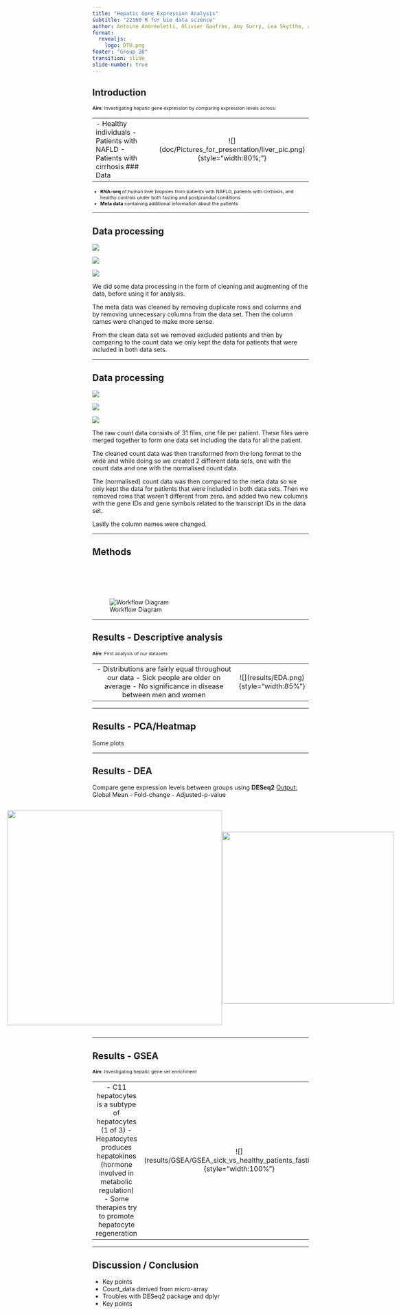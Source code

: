 ```yaml
---
title: "Hepatic Gene Expression Analysis"
subtitle: "22160 R for bio data science"
author: Antoine Andréoletti, Olivier Gaufrès, Amy Surry, Lea Skytthe, and Trine Søgaard
format: 
  revealjs:
    logo: DTU.png
footer: "Group 20" 
transition: slide
slide-number: true
---
```


## Introduction

::: {style="font-size: 78%;"}
**Aim**: Investigating hepatic gene expression by comparing expression levels across:

|  |  |
|--------------------------------------|:--------------------------------:|
| \- Healthy individuals - Patients with NAFLD - Patients with cirrhosis \### Data | \![\](doc/Pictures_for_presentation/liver_pic.png){style="width:80%;"} |

-   **RNA-seq** of human liver biopsies from patients with NAFLD, patients with cirrhosis, and healthy controls under both fasting and postprandial conditions\
-   **Meta data** containing additional information about the patients
:::

------------------------------------------------------------------------

## Data processing

::: r-stack
![](Pictures_for_presentation/data_processing1.png)

![](Pictures_for_presentation/data_processing2.png){.fragment}

![](Pictures_for_presentation/data_processing3.png){.fragment}
:::

::: notes
We did some data processing in the form of cleaning and augmenting of the data, before using it for analysis.

The meta data was cleaned by removing duplicate rows and columns and by removing unnecessary columns from the data set. Then the column names were changed to make more sense.

From the clean data set we removed excluded patients and then by comparing to the count data we only kept the data for patients that were included in both data sets.
:::

------------------------------------------------------------------------

## Data processing

::: r-stack
![](Pictures_for_presentation/data_processing4.png)

![](Pictures_for_presentation/data_processing5.png){.fragment}

![](Pictures_for_presentation/data_processing6.png){.fragment}
:::

::: notes
The raw count data consists of 31 files, one file per patient. These files were merged together to form one data set including the data for all the patient.

The cleaned count data was then transformed from the long format to the wide and while doing so we created 2 different data sets, one with the count data and one with the normalised count data.

The (normalised) count data was then compared to the meta data so we only kept the data for patients that were included in both data sets. Then we removed rows that weren’t different from zero. and added two new columns with the gene IDs and gene symbols related to the transcript IDs in the data set.

Lastly the column names were changed.
:::

------------------------------------------------------------------------

## Methods

<br><br>

![Workflow Diagram](Pictures_for_presentation/R-flowdiagram.drawio.png){style="margin-top: 30px;"}

------------------------------------------------------------------------

## Results - Descriptive analysis

::: {style="font-size: 78%;"}
**Aim**: First analysis of our datasets

|  |  |
|:--------------------------------------------------:|:------------------:|
| \- Distributions are fairly equal throughout our data - Sick people are older on average - No significance in disease between men and women | \![\](results/EDA.png){style="width:85%"} |
:::

------------------------------------------------------------------------

## Results - PCA/Heatmap

Some plots

------------------------------------------------------------------------

## Results - DEA

Compare gene expression levels between groups using **DESeq2** [Output:]{.underline} Global Mean - Fold-change - Adjusted-p-value

::: {style="display: flex; align-items: center; justify-content: center;"}
![](images/DEA-fasting.png){width="500"}

![](images/heatmap-topN-genes-fasting.png){width="400"}
:::

------------------------------------------------------------------------

## Results - GSEA

::: {style="font-size: 78%;"}
**Aim**: Investigating hepatic gene set enrichment

|  |  |
|:----------------------------------------------:|:---------------------:|
| \- C11 hepatocytes is a subtype of hepatocytes (1 of 3) - Hepatocytes produces hepatokines (hormone involved in metabolic regulation) - Some therapies try to promote hepatocyte regeneration | \![\](results/GSEA/GSEA_sick_vs_healthy_patients_fasting.png){style="width:100%"} |
:::

------------------------------------------------------------------------

## Discussion / Conclusion

-   Key points
-   Count_data derived from micro-array
-   Troubles with DESeq2 package and dplyr
-   Key points
